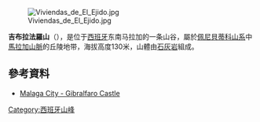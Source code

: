 [[Image:Viviendas_de_El_Ejido.jpg|right]]

{{Coord|36|43|24|N|4|24|39|W|display=title}}

'''吉布拉法羅山'''（{{lang-es|Gibralfaro}}），是位于[[西班牙|西班牙]]东南马拉加的一条山谷，屬於[[佩尼貝蒂科山系|佩尼貝蒂科山系]]中[[馬拉加山脈|馬拉加山脈]]的丘陵地带，海拔高度130米，山體由[[石灰岩|石灰岩]]組成。

==參考資料==
*[http://www.andalucia.com/cities/malaga/gibralfaro.htm Malaga City - Gibralfaro Castle] {{Wayback|url=http://www.andalucia.com/cities/malaga/gibralfaro.htm |date=20210117151436 }}

{{Spain-geo-stub}}
[[Category:西班牙山峰|Category:西班牙山峰]]